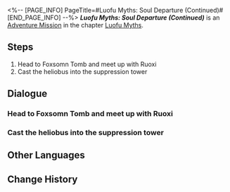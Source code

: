 <%-- [PAGE_INFO]
PageTitle=#Luofu Myths: Soul Departure (Continued)#
[END_PAGE_INFO] --%>
{{Stub|Dialogue.}}
{{Mission Infobox
|id            = 8015154
|title         = 
|image         = <!--Mission Luofu Myths Soul Departure (Continued).png-->
|type          = Adventure
|event_name    = 
|chapter       = Luofu Myths
|requirements  = 
* [[Adventure Mission]] ''[[Luofu Myths: Soul Departure]]'' completed
* [[Trailblaze Continuance]] ''[[Foxian Dream]]'' completed
|summary       = You have released the "wife," wishing them a short yet blissful life.<br />As per her request, you have returned the heliobus to the suppression tower in the Fyxestroll Garden.
|characters    = Trailblazer
|startLocation = [[<!--starting world-->]] - [[<!--starting area-->]]
|world         = <!--starting world-->
|area          = <!--starting area-->
|prev          = Luofu Myths: Soul Departure
|next          = 
|rewards       = Credit*5,000
}}
'''''Luofu Myths: Soul Departure (Continued)''''' is an [[Adventure Mission]] in the chapter [[Luofu Myths]].

==Steps==
# Head to Foxsomn Tomb and meet up with Ruoxi
# Cast the heliobus into the suppression tower

<!--
==Gameplay Notes==

--><!--
==Trial Character==

-->
==Dialogue==
{{Stub Dialogue}}
{{Dialogue Start}}
:{{tx}}
{{Dialogue End}}

===Head to Foxsomn Tomb and meet up with Ruoxi===
{{Mission Description|type=adventure|location=<!--to be added-->|update|You are not a staff of the Ten-Lords Commission, therefore you can certainly manage this incident according to the inclinations of your own heart. You let go of the "wife," hoping that they will enjoy the rest of their brief life together in happiness.<br />After some time, the "wife" finds you again, perhaps in gratitude for your benevolence.}}
{{Dialogue Start}}
:{{tx}}
{{Dialogue End}}

===Cast the heliobus into the suppression tower===
{{Mission Description|type=adventure|location=<!--to be added-->|update|At the request of the "wife," you accompany it to the suppression tower in Fyxestroll Garden.}}
{{Dialogue Start}}
:{{tx}}
{{Dialogue End}}

==Other Languages==
{{Other Languages
|en   = Luofu Myths: Soul Departure (Continued)
|zhs  = 罗浮异闻•离魂记（续）
|zht  = 羅浮異聞•離魂記（續）
|ja   = 羅浮異聞・離魂記・続
|ko   = 나부 기문•육체를 떠난 혼의 이야기(속편)
|es   = Leyendas urbanas del Luofu: Experiencia extracorporal (continuación)
|fr   = Mythes du Luofu&nbsp;: Départ de l'âme (suite)
|ru   = Городские легенды Лофу: Внетелесный опыт (продолжение)
|th   = ตำนานพิศวงเมือง Luofu: วิญญาณที่หลุดลอย (ต่อ)
|vi   = Kỳ Bí Luofu - Ly Hồn Ký (Tiếp)
|de   = Legenden der Luofu: Außerkörperliche Erfahrung (Fortsetzung)
|id   = Legenda Urban Luofu: Pengalaman Keluar Tubuh (Lanjutan)
|pt   = Lendas do Luofu: Partida da Alma (Continuado)
}}

==Change History==
{{Change History|1.5}}

